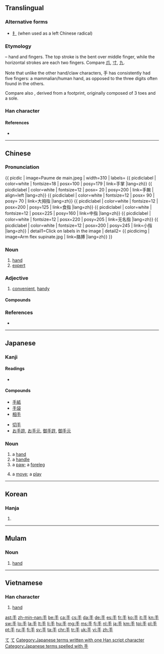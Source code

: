 {{also|爪|寸}}
==Translingual==
{{stroke order|strokes=4}}
{{stroke order|type=animate}}

===Alternative forms===
* [[扌]] (when used as a left Chinese radical)

===Etymology===
{{liushu|p}} – hand and fingers. The top stroke is the bent over middle finger, while the horizontal strokes are each two fingers. Compare [[爪]], [[寸]], [[九]].

Note that unlike the other hand/claw characters, 手 has consistently had five fingers: a mammalian/human hand, as opposed to the three digits often found in the others.

Compare also {{term|止||foot|sc=Hani}}, derived from a footprint, originally composed of 3 toes and a sole.

{{Han etyl}}

===Han character===
{{Han char|rn=64|rad=手|as=00|sn=4|four=2050<sub>0</sub>|canj=手 (Q)}}

====References====
* {{Han ref|kx=0416.280|dkj=11768|dj=0762.090|hdz=31824.010|uh=624B|ud=25163|bh=A4E2|bd=42210}}

----

==Chinese==
{{zh-hanzi-box|[[手]]}}

===Pronunciation===
{{zh-pron
|m=shǒu
|c=sau2
|h=pfs=sú
|mn=chhiú/siú
|mn_note=siú is literary
|ma=y
|mna=Taiwanese-The_Consonant_chh.ogg
|w=2seu
|mc=y
|oc=y
|cat=n,adj
}}

{{ picdic
| image=Paume de main.jpeg
| width=310
| labels=
{{ picdiclabel | color=white | fontsize=18 | posx=100 | posy=179 | link=手掌 |lang=zh}}
{{ picdiclabel | color=white | fontsize=12 | posx= 20 | posy=200 | link=手腕 | align=left |lang=zh}}
{{ picdiclabel | color=white | fontsize=12 | posx= 90 | posy= 70 | link=大拇指 |lang=zh}}
{{ picdiclabel | color=white | fontsize=12 | posx=200 | posy=125 | link=食指 |lang=zh}}
{{ picdiclabel | color=white | fontsize=12 | posx=225 | posy=160 | link=中指 |lang=zh}}
{{ picdiclabel | color=white | fontsize=12 | posx=220 | posy=205 | link=无名指 |lang=zh}}
{{ picdiclabel | color=white | fontsize=12 | posx=200 | posy=245 | link=小指 |lang=zh}}
| detail1=Click on labels in the image
| detail2=
{{ picdicimg | image=Arm flex supinate.jpg | link=胳膊 |lang=zh}}
}}

===Noun===
{{zh-noun}}

# [[hand]]
# [[expert]]
#: {{zh-l|高手}}

===Adjective===
{{zh-adj}}

# [[convenient]], [[handy]]
#: {{zh-l|手機/手机}}
#: {{zh-l|手冊}}

====Compounds====
{{der2
| [[手巴掌]], [[手巴掌儿]]
| [[手把手]], [[手把手儿]]
| [[手板]]
| [[手板儿]]
| [[手板係肉，手背又係肉]], [[手板係肉，手背亦係肉]]
| [[手板眼見工夫]]
| [[手板堂]]
| [[手膀]]
| [[手背]]
| [[手笔]], [[手筆]]
| [[手臂]] arm
| [[手边]], [[手边儿]]
| [[手表]]
| [[手柄]]
| [[手脖子]]
| [[手不释卷]]
| [[手册]]
| [[手抄]]
| [[手创]]
| [[手戳]], [[手戳儿]]
| [[手搭凉棚]], [[手打遮阳]]
| [[手到病除]]
| [[手到擒来]]
| [[手底下]]
| [[手电]], [[手电筒]]
| [[手段]]
| [[手法]]
| [[手风琴]]
| [[手感]]
| [[手高手低]]
| [[手稿]]
| [[手工]]
| [[手工业]]
| [[手工艺]]
| [[手硬]]
| [[手鈪]]
| [[手黑]]
| [[手狠]]
| [[手机]]
| [[手疾眼快]]
| [[手记]]
| [[手迹]]
| [[手简]]
| [[手脚]]
| [[手巾]]
| [[手紧]]
| [[手劲]], [[手劲儿]]
| [[手卷]]
| [[手绢]], [[手绢儿]]
| [[手铐]]
| [[手扣]]
| [[手快]]
| [[手辣]]
| [[手雷]]
| [[手力]]
| [[手里]]
| [[手令]]
| [[手榴弹]]
| [[手笼]]
| [[手炉]]
| [[手慢]]
| [[手忙脚乱]]
| [[手面]]
| [[手模]]
{{mid2}}
| [[手帕]]
| [[手气]]
| [[手枪]]
| [[手巧]]
| [[手勤]]
| [[手轻]]
| [[手球]]
| [[手软]], [[手軟]]
| [[手松]]
| [[手生]]
| [[手势]], [[手勢]]
| [[手书]]
| [[手术]], [[手術]]
| [[手提]]
| [[手谈]]
| [[手套]], [[手套儿]]
| [[手腕子]]
| [[手无寸铁]]
| [[手无缚鸡之力]]
| [[手舞足蹈]]
| [[手下]]
| [[手下人]]
| [[手相]]
| [[手携手]]
| [[手写]]
| [[手写体]]
| [[手心]]
| [[手续]], [[手續]]
| [[手癣]]
| [[手眼]]
| [[手痒]]
| [[手艺]]
| [[手淫]]
| [[手印]], [[手印儿]]
| [[手语]], [[手語]]
| [[手谕]]
| [[手足]]
| [[手足无措]]
| [[手札]]
| [[手閘]], [[手闸]]
| [[手掌]]
| [[手杖]]
| [[手纸]]
| [[手指]]
| [[手指甲]]
| [[手指头]]
| [[手指头肚儿]]
| [[手指字母]]
| [[手制动]]
| [[手重]]
| [[手肘]]
| [[手拙]]
| [[手镯]]
| [[手膀]]
| [[佛手瓜]]
| [[捕手]]
| [[手冊]]
| [[擺手]]
| [[單手]]
| [[二手貨]]
| [[满手]]
}}

===References===
* {{cite web
| url = http://www.mdbg.net/chindict/chindict.php?page=worddict&wdrst=0&wdqb=手
| title = 手
| work = MDBG English to Chinese dictionary ( Based on CC-CEDICT )
| language = Mandarin/English
| accessdate = 2014-02-14}}

{{zh-cat|Beginning|Anatomy}}

----

==Japanese==
{{attention|ja|missing the sense as a suffix meaning [[-er]] as in [[運転手]]}}
===Kanji===
{{ja-kanji|grade=1|rs=手00}}

====Readings====
* {{ja-readings
|goon=[[しゅ]] (shu)
|kanon=[[しゅう]] (shū)
|kun=[[て]] (te), [[てずから]] (tezukara)}}

====Compounds====
{{top2}}
* [[手紙]]
* [[手袋]]
* [[相手]]
{{mid2}}
* [[切手]]
* [[お手許]], [[お手元]], [[御手許]], [[御手元]]
{{bottom}}

===Noun===
{{ja-noun|て}}

# a [[hand]]
# a [[handle]]
# a [[paw]]; a [[foreleg]]
# {{context|board games|lang=ja}} a [[move]]; a [[play]]

[[Category:1000 Japanese basic words|て]]
[[Category:ja:Anatomy|て]]
[[Category:Japanese terms written with one Han script character]]
[[Category:Japanese terms spelled with 手]]

----

==Korean==

===Hanja===
{{ko-hanja|hangeul=수|eumhun=손|mr=su|y=swu}}

# {{defn|lang=ko|sort=手00}}


----

==Mulam==

===Noun===
{{head|mlm|noun|tr=nja2}}

# [[hand]]

----

==Vietnamese==

===Han character===
{{vi-hantu|[[trì]]<!--This reading only appears in vi:Wiktionary-->, [[thủ]]|rs=手00}}

# [[hand]]

[[Category:CJKV radicals| ]]

[[ast:手]]
[[zh-min-nan:手]]
[[be:手]]
[[ca:手]]
[[cs:手]]
[[da:手]]
[[de:手]]
[[es:手]]
[[fr:手]]
[[ko:手]]
[[it:手]]
[[kn:手]]
[[sw:手]]
[[lo:手]]
[[la:手]]
[[lt:手]]
[[li:手]]
[[hu:手]]
[[mg:手]]
[[ms:手]]
[[fj:手]]
[[nl:手]]
[[ja:手]]
[[km:手]]
[[tpi:手]]
[[pl:手]]
[[pt:手]]
[[ru:手]]
[[fi:手]]
[[sv:手]]
[[ta:手]]
[[chr:手]]
[[tr:手]]
[[uk:手]]
[[vi:手]]
[[zh:手]]